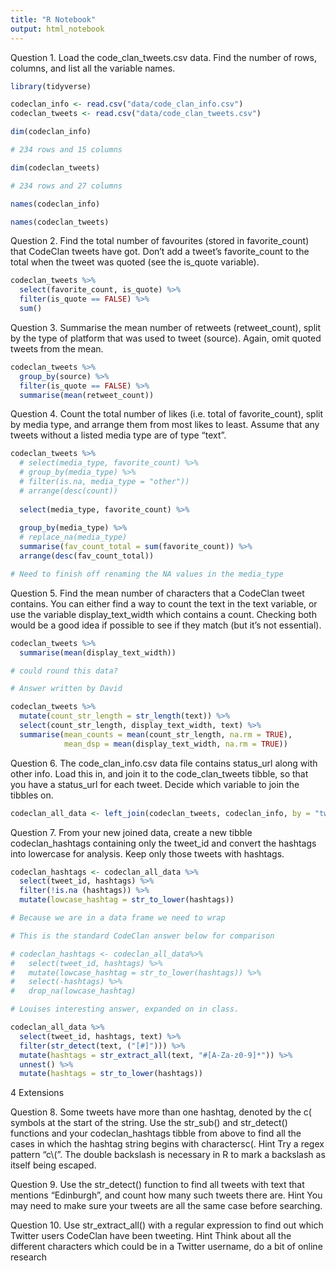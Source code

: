 ```yaml
---
title: "R Notebook"
output: html_notebook
---
```



Question 1.
Load the code_clan_tweets.csv data. Find the number of rows, columns, and list all the variable names.

```r

library(tidyverse)

codeclan_info <- read.csv("data/code_clan_info.csv")
codeclan_tweets <- read.csv("data/code_clan_tweets.csv")

dim(codeclan_info)

# 234 rows and 15 columns

dim(codeclan_tweets)

# 234 rows and 27 columns

names(codeclan_info)

names(codeclan_tweets)

```
Question 2.
Find the total number of favourites (stored in favorite_count) that CodeClan tweets have got. Don’t add a tweet’s favorite_count to the total when the tweet was quoted (see the is_quote variable).

```r

codeclan_tweets %>%
  select(favorite_count, is_quote) %>%
  filter(is_quote == FALSE) %>%
  sum()


```

Question 3.
Summarise the mean number of retweets (retweet_count), split by the type of platform that was used to tweet (source). Again, omit quoted tweets from the mean.

```r

codeclan_tweets %>%
  group_by(source) %>%
  filter(is_quote == FALSE) %>%
  summarise(mean(retweet_count))

```

Question 4.
Count the total number of likes (i.e. total of favorite_count), split by media type, and arrange them from most likes to least. Assume that any tweets without a listed media type are of type “text”.

```r

codeclan_tweets %>%
  # select(media_type, favorite_count) %>%
  # group_by(media_type) %>%
  # filter(is.na, media_type = "other"))
  # arrange(desc(count))
  
  select(media_type, favorite_count) %>%
  
  group_by(media_type) %>%
  # replace_na(media_type)
  summarise(fav_count_total = sum(favorite_count)) %>% 
  arrange(desc(fav_count_total))

# Need to finish off renaming the NA values in the media_type

```


Question 5.
Find the mean number of characters that a CodeClan tweet contains. You can either find a way to count the text in the text variable, or use the variable display_text_width which contains a count. Checking both would be a good idea if possible to see if they match (but it’s not essential).

```r

codeclan_tweets %>%
  summarise(mean(display_text_width))

# could round this data?

# Answer written by David

codeclan_tweets %>%
  mutate(count_str_length = str_length(text)) %>%
  select(count_str_length, display_text_width, text) %>% 
  summarise(mean_counts = mean(count_str_length, na.rm = TRUE),
            mean_dsp = mean(display_text_width, na.rm = TRUE))

```

Question 6.
The code_clan_info.csv data file contains status_url along with other info. Load this in, and join it to the code_clan_tweets tibble, so that you have a status_url for each tweet. Decide which variable to join the tibbles on.

```r

codeclan_all_data <- left_join(codeclan_tweets, codeclan_info, by = "tweet_id")

```


Question 7.
From your new joined data, create a new tibble codeclan_hashtags containing only the tweet_id and convert the hashtags into lowercase for analysis. Keep only those tweets with hashtags.

```r
codeclan_hashtags <- codeclan_all_data %>%
  select(tweet_id, hashtags) %>%
  filter(!is.na (hashtags)) %>%
  mutate(lowcase_hashtag = str_to_lower(hashtags))

# Because we are in a data frame we need to wrap

# This is the standard CodeClan answer below for comparison

# codeclan_hashtags <- codeclan_all_data%>% 
#   select(tweet_id, hashtags) %>%
#   mutate(lowcase_hashtag = str_to_lower(hashtags)) %>%
#   select(-hashtags) %>%
#   drop_na(lowcase_hashtag)

# Louises interesting answer, expanded on in class.

codeclan_all_data %>%
  select(tweet_id, hashtags, text) %>%
  filter(str_detect(text, ("[#]"))) %>% 
  mutate(hashtags = str_extract_all(text, "#[A-Za-z0-9]*")) %>% 
  unnest() %>% 
  mutate(hashtags = str_to_lower(hashtags))

```

4 Extensions


Question 8.
Some tweets have more than one hashtag, denoted by the c( symbols at the start of the string. Use the str_sub() and str_detect() functions and your codeclan_hashtags tibble from above to find all the cases in which the hashtag string begins with charactersc(.
Hint
Try a regex pattern "c\\(". The double backslash is necessary in R to mark a backslash as itself being escaped.


Question 9.
Use the str_detect() function to find all tweets with text that mentions “Edinburgh”, and count how many such tweets there are.
Hint
You may need to make sure your tweets are all the same case before searching.


Question 10.
Use str_extract_all() with a regular expression to find out which Twitter users CodeClan have been tweeting.
Hint
Think about all the different characters which could be in a Twitter username, do a bit of online research
